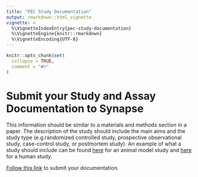 ```yaml
---
title: "PEC Study Documentation"
output: rmarkdown::html_vignette
vignette: >
  %\VignetteIndexEntry{pec-study-documentation}
  %\VignetteEngine{knitr::rmarkdown}
  %\VignetteEncoding{UTF-8}
---
```


```r
knitr::opts_chunk$set(
  collapse = TRUE,
  comment = "#>"
)
```

# Submit your Study and Assay Documentation to Synapse

This information should be similar to a materials and methods section in a paper. The description of the study should include the main aims and the study type (e.g.randomized controlled study, prospective observational study, case-control study, or postmortem study). An example of what a study should include can be found [here](https://psychencode.synapse.org/Explore/Studies/DetailsPage?study=syn4566132) for an animal model study and [here](https://psychencode.synapse.org/Explore/Studies/DetailsPage?study=syn4590909) for a human study.

[Follow this link](https://www.synapse.org/#!Synapse:syn25150011) to submit your documentation.
